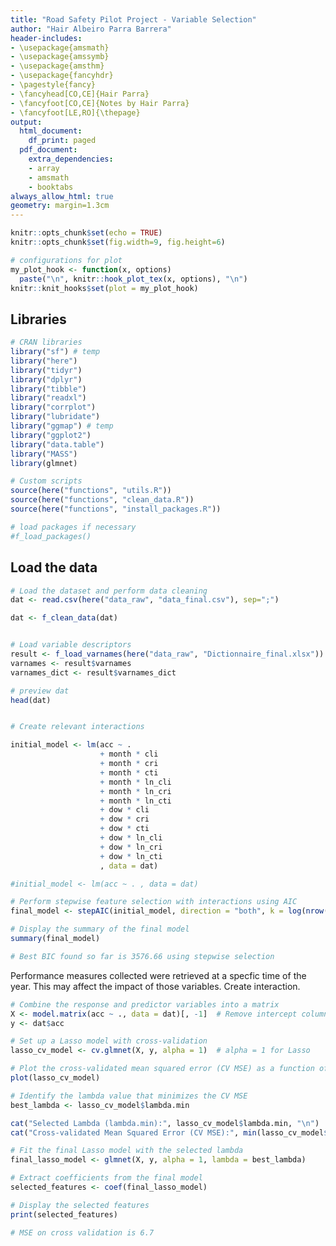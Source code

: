```yaml
---
title: "Road Safety Pilot Project - Variable Selection"
author: "Hair Albeiro Parra Barrera"
header-includes:
- \usepackage{amsmath}
- \usepackage{amssymb}
- \usepackage{amsthm}
- \usepackage{fancyhdr}
- \pagestyle{fancy}
- \fancyhead[CO,CE]{Hair Parra}
- \fancyfoot[CO,CE]{Notes by Hair Parra}
- \fancyfoot[LE,RO]{\thepage}
output:
  html_document:
    df_print: paged
  pdf_document:
    extra_dependencies:
    - array
    - amsmath
    - booktabs
always_allow_html: true
geometry: margin=1.3cm
---
```


\newtheorem{assumption}{Assumption}[assumption]
\newtheorem{theorem}{Theorem}
\theoremstyle{definition}
\newtheorem{definition}{Definition}
\newtheorem{proposition}{Proposition}
\newtheorem{example}{Example}
\newtheorem{remark*}{Remark}
\newtheorem{aside*}{Aside}
\newtheorem{exercise*}{Exercise}

```r
knitr::opts_chunk$set(echo = TRUE)
knitr::opts_chunk$set(fig.width=9, fig.height=6) 

# configurations for plot 
my_plot_hook <- function(x, options)
  paste("\n", knitr::hook_plot_tex(x, options), "\n")
knitr::knit_hooks$set(plot = my_plot_hook)
```

## Libraries 

```r
# CRAN libraries
library("sf") # temp
library("here")
library("tidyr")
library("dplyr")
library("tibble")
library("readxl")
library("corrplot")
library("lubridate")
library("ggmap") # temp 
library("ggplot2")
library("data.table")
library("MASS")
library(glmnet)

# Custom scripts  
source(here("functions", "utils.R"))
source(here("functions", "clean_data.R"))
source(here("functions", "install_packages.R"))

# load packages if necessary 
#f_load_packages()
```

## Load the data 


```r
# Load the dataset and perform data cleaning 
dat <- read.csv(here("data_raw", "data_final.csv"), sep=";")

dat <- f_clean_data(dat)


# Load variable descriptors 
result <- f_load_varnames(here("data_raw", "Dictionnaire_final.xlsx"))
varnames <- result$varnames
varnames_dict <- result$varnames_dict

# preview dat 
head(dat)



```


```r
# Create relevant interactions

initial_model <- lm(acc ~ . 
                    + month * cli
                    + month * cri
                    + month * cti
                    + month * ln_cli
                    + month * ln_cri
                    + month * ln_cti
                    + dow * cli
                    + dow * cri
                    + dow * cti
                    + dow * ln_cli
                    + dow * ln_cri
                    + dow * ln_cti
                    , data = dat)

#initial_model <- lm(acc ~ . , data = dat)

# Perform stepwise feature selection with interactions using AIC
final_model <- stepAIC(initial_model, direction = "both", k = log(nrow(dat)))

# Display the summary of the final model
summary(final_model)

# Best BIC found so far is 3576.66 using stepwise selection

```
Performance measures collected were retrieved at a specfic time of the year. This may affect the impact of those variables. Create interaction.

```r
# Combine the response and predictor variables into a matrix
X <- model.matrix(acc ~ ., data = dat)[, -1]  # Remove intercept column
y <- dat$acc

# Set up a Lasso model with cross-validation
lasso_cv_model <- cv.glmnet(X, y, alpha = 1)  # alpha = 1 for Lasso

# Plot the cross-validated mean squared error (CV MSE) as a function of log(lambda)
plot(lasso_cv_model)

# Identify the lambda value that minimizes the CV MSE
best_lambda <- lasso_cv_model$lambda.min

cat("Selected Lambda (lambda.min):", lasso_cv_model$lambda.min, "\n")
cat("Cross-validated Mean Squared Error (CV MSE):", min(lasso_cv_model$cvm), "\n")

# Fit the final Lasso model with the selected lambda
final_lasso_model <- glmnet(X, y, alpha = 1, lambda = best_lambda)

# Extract coefficients from the final model
selected_features <- coef(final_lasso_model)

# Display the selected features
print(selected_features)

# MSE on cross validation is 6.7
```


